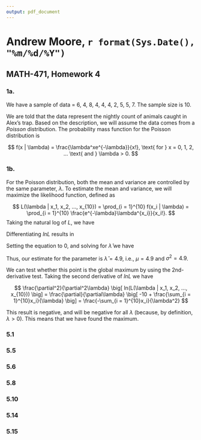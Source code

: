 ```yaml
---
output: pdf_document
---
```


# Andrew Moore, `r format(Sys.Date(), "%m/%d/%Y")`

## MATH-471, Homework 4

### 1a.

We have a sample of data \underbar{x} = 6, 4, 8, 4, 4, 4, 2, 5, 5, 7. The sample size is 10.

We are told that the data represent the nightly count of animals caught in Alex's trap. Based on the description, we will assume the data comes from a *Poisson* distribution. The probability mass function for the Poisson distribution is 

$$
f(x | \lambda) = \frac{\lambda^xe^{-\lambda}}{x!}, \text{ for } x = 0, 1, 2, ... \text{ and } \lambda > 0.
$$

### 1b.

For the Poisson distribution, both the mean and variance are controlled by the same parameter, $\lambda$. To estimate the mean and variance, we will maximize the likelihood function, defined as

$$
L(\lambda | x_1, x_2, ..., x_{10}) = \prod_{i = 1}^{10} f(x_i | \lambda) = \prod_{i = 1}^{10} \frac{e^{-\lambda}\lambda^{x_i}}{x_i!}.
$$
Taking the natural log of $L$, we have

\begin{align*}
lnL(\lambda | x_1, x_2, ..., x_{10}) 
&= \sum_{i = 1}^{10} ln \frac{e^{-\lambda}\lambda^{x_i}}{x_i!} \\
&= \sum_{i = 1}^{10} \big[ -\lambda + x_i ln\lambda - ln(x_i!) \big] \\
&= -\sum_{i = 1}^{10} \lambda + \sum_{i = 1}^{10}x_iln\lambda - ln(x_i!) \\
&= -10\lambda + \sum_{i = 1}^{10}x_iln\lambda - ln(x_i!).
\end{align*}

Differentiating $lnL$ results in 

\begin{align*}
\frac{\partial}{\partial\lambda} \big[ lnL(\lambda | x_1, x_2, ..., x_{10}) \big] 
= \frac{\partial}{\partial\lambda} \big[ -10\lambda + \sum_{i = 1}^{10}x_iln\lambda - ln(x_i!) \big]
= -10 + \frac{\sum_{i = 1}^{10}x_i}{\lambda}.
\end{align*}

Setting the equation to 0, and solving for $\hat{\lambda}$ we have

\begin{align*}
              0 &= -10 + \frac{\sum_{i = 1}^{10}x_i}{\hat{\lambda}} \\
             10 &= \frac{\sum_{i = 1}^{10}x_i}{\hat{\lambda}} \\
10\hat{\lambda} &= \sum_{i = 1}^{10}x_i \\
  \hat{\lambda} &= \frac{\sum_{i = 1}^{10}x_i}{10} \\
  \hat{\lambda} &= \frac{49}{10} = 4.9.
\end{align*}

Thus, our estimate for the parameter is $\hat{\lambda} = 4.9$, i.e., $\mu = 4.9$ and $\sigma^2 = 4.9$.

We can test whether this point is the global maximum by using the 2nd-derivative test. Taking the second derivative of $lnL$ we have

$$
\frac{\partial^2}{\partial^2\lambda} \big[ ln(L(\lambda | x_1, x_2, ..., x_{10})) \big] = \frac{\partial}{\partial\lambda} \big[ -10 + \frac{\sum_{i = 1}^{10}x_i}{\lambda} \big] = \frac{-\sum_{i = 1}^{10}x_i}{\lambda^2}
$$

This result is negative, and will be negative for all $\lambda$ (because, by definition, $\lambda > 0$). This means that we have found the maximum.

<!-- 2. Read Ch.5.1-5.3 in the textbook and submit the following questions from the textbook:  pp. 285-287: 5.1, 5.5, 5.6, 5.8, 5.10, 5.14, 5.15 -->

\newpage
### 5.1

### 5.5

### 5.6

### 5.8

### 5.10

### 5.14

### 5.15

